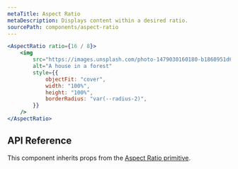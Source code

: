 ```yaml
---
metaTitle: Aspect Ratio
metaDescription: Displays content within a desired ratio.
sourcePath: components/aspect-ratio
---
```


```jsx live=true
<AspectRatio ratio={16 / 8}>
	<img
		src="https://images.unsplash.com/photo-1479030160180-b1860951d696?&auto=format&fit=crop&w=1200&q=80"
		alt="A house in a forest"
		style={{
			objectFit: "cover",
			width: "100%",
			height: "100%",
			borderRadius: "var(--radius-2)",
		}}
	/>
</AspectRatio>
```

## API Reference

This component inherits props from the [Aspect Ratio primitive](/primitives/docs/components/aspect-ratio).
